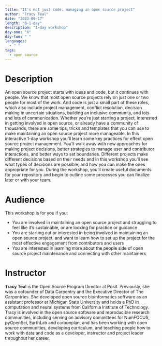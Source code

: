 ```yaml
---
title: "It's not just code: managing an open source project"
author: "Tracy Teal"
date: "2023-09-17"
length: "B-1-day"
description: "1-day workshop"
day-one: "X"
day-two: " "
languages:
  - " "
tags:
  - open source
---
```



# Description

An open source project starts with ideas and code, but it continues with people. We know that most open source projects rely on just one or two people for most of the work. And code is just a small part of these roles, which also include project management, conflict resolution, decision making in uncertain situations, building an inclusive community, and lots and lots of communication. Whether you’re just starting a project, interested in getting involved in open source, or already have a community of thousands, there are some tips, tricks and templates that you can use to make maintaining an open source project more manageable. 
In this interactive 1-day workshop you’ll learn some key practices for effect open source project management. You’ll walk away with new approaches for making project decisions, better strategies to manage user and contributor interactions, and better ways to set boundaries. Different projects make different decisions based on their needs and in this workshop you’ll see what types of decisions are possible, and how you can make the ones appropriate for you. During the workshop, you’ll create useful documents for your repository and begin to outline some processes you can finalize later or with your team. 

# Audience

This workshop is for you if you:

- You are involved in maintaining an open source project and struggling to feel like it’s sustainable, or are looking for practice or guidance
- You are starting out or interested in being involved in maintaining an open source project, and want to learn how to set up the project for the most effective engagement from contributors and users
- You are interested in learning more about the people side of open source project maintenance and connecting with other maintainers


# Instructor

**Tracy Teal** is the Open Source Program Director at Posit. Previously, she was a cofounder of Data Carpentry and the Executive Director of The Carpentries. She developed open source bioinformatics software as an assistant professor at Michigan State University and holds a PhD in computation and neural systems from California Institute of Technology. Tracy is involved in the open source software and reproducible research communities, including serving on advisory committees for NumFOCUS, pyOpenSci, EarthLab and carbonplan, and has been working with open source communities, developing curriculum, and teaching people how to work with data and code as a developer, instructor and project leader throughout her career.  
